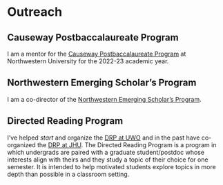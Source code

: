 # Outreach 

## Causeway Postbaccalaureate Program
I am a mentor for the [Causeway Postbaccalaureate Program](https://sites.northwestern.edu/causeway/)
at Northwestern University for the 2022-23 academic year.

## Northwestern Emerging Scholar's Program 
I am a co-director of the [Northwestern Emerging Scholar's
Program](https://www.math.northwestern.edu/undergraduate/prizes-competitions-organizations/northwestern-emerging-scholars.html).

## Directed Reading Program 
I've helped *start* and organize the [DRP at
UWO](https://www.math.uwo.ca/undergraduate/current_students/directed_reading_program.html) and in
the past have co-organized the [DRP at JHU](https://math.jhu.edu/drp.html). The Directed Reading
Program is a program in which undergrads are paired with a graduate student/postdoc whose interests
align with theirs and they study a topic of their choice for one semester. It is intended to help
motivated students explore topics in more depth than possible in a classroom setting. 
